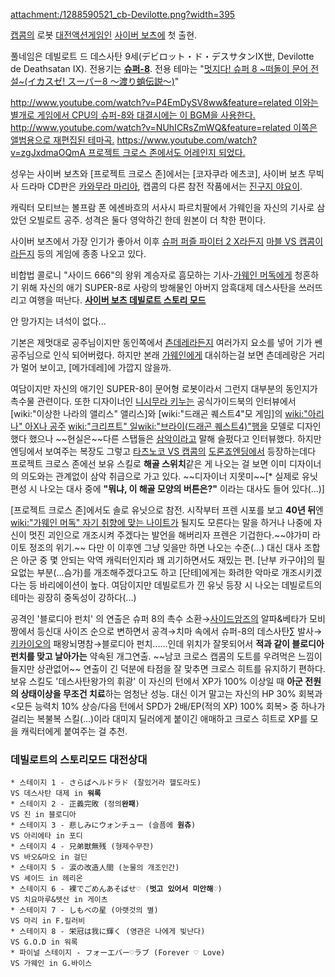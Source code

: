 attachment:/1288590521_cb-Devilotte.png?width=395

[[캡콤]]의 로봇 [[대전액션게임]]인 [[사이버 보츠]]에 첫 출현. 

풀네임은 데빌로트 드 데스사탄 9세(デビロット・ド・デスサタンIX世, Devilotte de Deathsatan IX). 전용기는 '''[[슈퍼-8]]'''. 전용 테마는 "[http://www.nicovideo.jp/watch/sm7951399 멋지다! 슈퍼 8 ~떠돌이 문어 전설~(イカスゼ! スーパー8 ～渡り蛸伝説～)]"

[[http://www.youtube.com/watch?v=P4EmDySV8ww&feature=related 이와는 별개로 게임에서 CPU의 슈퍼-8와 대결시에는 이 BGM을 사용한다.]] [[http://www.youtube.com/watch?v=NUhICRsZmWQ&feature=related 이쪽은 앨범용으로 재편집된 테마곡.]] [[https://www.youtube.com/watch?v=zgJxdmaOQmA 프로젝트 크로스 존에서도 어레인지 되었다.]]

성우는 사이버 보츠와 [프로젝트 크로스 존]에서는 [코자쿠라 에츠코], 사이버 보츠 무빅 사 드라마 CD판은 [[카와무라 마리아]], 캡콤의 다른 참전 작품에서는 [[진구지 야요이]].

캐릭터 모티브는 볼프람 폰 에셴바흐의 서사시 파르치팔에서 가웨인을 자신의 기사로 삼았던 오빌로트 공주. 성격은 둘다 영악하긴 한데 원본이 더 착한 편이다.

사이버 보츠에서 가장 인기가 좋아서 이후 [[슈퍼 퍼즐 파이터 2 X]]라든지 [[마블 VS 캡콤]]이라든지 등의 게임에 종종 나오고 있다.

비합법 콜로니 "사이드 666"의 왕위 계승자로 흠모하는 기사-[[가웨인 머독]]에게 청혼하기 위해 자신의 애기 SUPER-8로 사랑의 방해물인 아버지 암흑대제 데스사탄을 쓰러뜨리고 여행을 떠난다.
{{{#!html
<embed src='http://flvs.daum.net/flvPlayer.swf?vid=QtKm1OZP6zE$' width='502px' height='399px' allowScriptAccess='always' type='application/x-shockwave-flash' allowFullScreen='true' bgcolor='#000000' ></embed>
}}}
'''[http://ruliweb.com/ruliboard/read.htm?main=ps&table=img_screen_con&left=g&db=2&num=48056 사이버 보츠 데빌로트 스토리 모드]'''

안 망가지는 녀석이 없다...

기본은 제멋대로 공주님이지만 동인쪽에서 [[츤데레]]라든지 여러가지 요소를 넣어 기가 쎈 공주님으로 인식 되어버렸다. 하지만 본래 [[가웨인]]에게 대쉬하는걸 보면 츤데레랑은 거리가 멀어 보이고, [메가데레]에 가깝지 않을까.

여담이지만 자신의 애기인 SUPER-8이 문어형 로봇이라서 그런지 대부분의 동인지가 촉수물 관련이다. 또한 디자이너인 [[니시무라 키누]]는 공식가이드북의 인터뷰에서 [wiki:"이상한 나라의 앨리스" 앨리스]와 [wiki:"드래곤 퀘스트4"모 게임]의 [[wiki:"아리나" 아X나 공주]] [[wiki:"크리프트" 일]][[wiki:"브라이(드래곤 퀘스트4)"행]]을 모델로 디자인했다 했으나 ~~현실은~~다른 스탭들은 [[삼악]]이라고 말해 슬펐다고 인터뷰했다. 하지만 엔딩에서 보여주는 복장도 그렇고 [[타츠노코 VS 캡콤]]의 [[도론죠]]엔딩에서 등장하는데다 프로젝트 크로스 존에선 보유 스킬로 '''해골 스위치'''같은 게 나오는 걸 보면 이미 디자이너의 의도와는 관계없이 삼악 취급으로 가고 있다. ~~디자이너 지못미~~[* 실제로 유닛 편성 시 나오는 대사 중에 '''"뭐냐, 이 해골 모양의 버튼은?"''' 이라는 대사도 들어 있다(...)]

[프로젝트 크로스 존]에서도 솔로 유닛으로 참전. 시작부터 프렌 시포를 보고 '''40년 뒤'''엔 [[wiki:"가웨인 머독" 자기 취향에 맞는 나이트]]가 될지도 모른다는 말을 하거나 나중에 자신이 멋진 괴인으로 개조시켜 주겠다는 발언을 해버리자 프렌은 기겁한다.~~야가미 라이토 정조의 위기.~~ 다만 이 이후엔 그냥 잊을만 하면 나오는 수준(...) 대신 대사 조합은 아군 중 몇 안되는 악역 캐릭터인지라 꽤 괴기하면서도 재밌는 편. [난부 카구야]의 필요없는 부분(...슴가)를 개조해주겠다고도 하고 [단테]에게는 화려한 악마로 개조시키겠다는 등 바리에이션이 높다. 여담이지만 데빌로트가 낀 유닛 등장 시 나오는 데빌로트의 테마는 굉장히 중독성이 강하다(...)

공격인 '블로디아 펀치' 의 연출은 슈퍼 8의 촉수 소환→[[사이드암즈]]의 알파&베타가 모비짱에서 등신대 사이즈 순으로 변하면서 공격→치마 속에서 슈퍼-8의 데스사탄∑ 발사→[[키카이오]]의 패왕뇌명참→블로디아 펀치......인데 위치가 잘못되어서 '''적과 같이 블로디아 펀치를 맞고 날아가는''' 약속된 개그연출. ~~남코 크로스 캡콤의 도트를 우려먹은 느낌이 들지만 상관없어~~ 연출이 긴 덕분에 타점을 잘 맞추면 크로스 히트를 유지하기 편하다. 보유 스킬도 '데스사탄왕가의 휘광' 이 자신의 턴에서 XP가 100% 이상일 때 '''아군 전원의 상태이상을 무조건 치료'''하는 엄청난 성능. 대신 이거 말고는 자신의 HP 30% 회복과 <모든 능력치 10% 상승/다음 턴에서 SPD가 2배/EP(적의 XP) 100% 회복> 중 하나가 걸리는 복불복 스킬(...)이라 대미지 딜러에게 붙이긴 애매하고 크로스 히트로 XP를 모을 캐릭터에게 붙여주는 걸 추천.

=== 데빌로트의 스토리모드 대전상대 ===
 * 스테이지 1 - さらばヘルドラド (잘있거라 헬도라도)
 VS 데스사탄 대제 in '''워록'''
 * 스테이지 2 - 正義完敗 (정의'''완패''')
 VS 진 in 블로디아
 * 스테이지 3 - 悲しみにウォンチュー (슬픔에 '''원츄''')
 VS 아리에타 in 포디
 * 스테이지 4 - 兄弟獣無残 (형제수무잔)
 VS 바오&마오 in 걸딘
 * 스테이지 5 - 涙の改造人間 (눈물의 개조인간)
 VS 셰이드 in 헤리온
 * 스테이지 6 - 裸でごめんあそばせ♡ ('''벗고 있어서 미안해♡''')
 VS 치요마루&텟산 in 게이츠
 * 스테이지 7 - しもべの星 (아랫것의 별)
 VS 마리 in F.킬러비
 * 스테이지 8 - 栄冠は我に輝く (영관은 나에게 빛난다)
 VS G.O.D in 워록
 * 파이널 스테이지 - フォーエバー♡ラブ (Forever ♡ Love)
 VS 가웨인 in G.바이스
